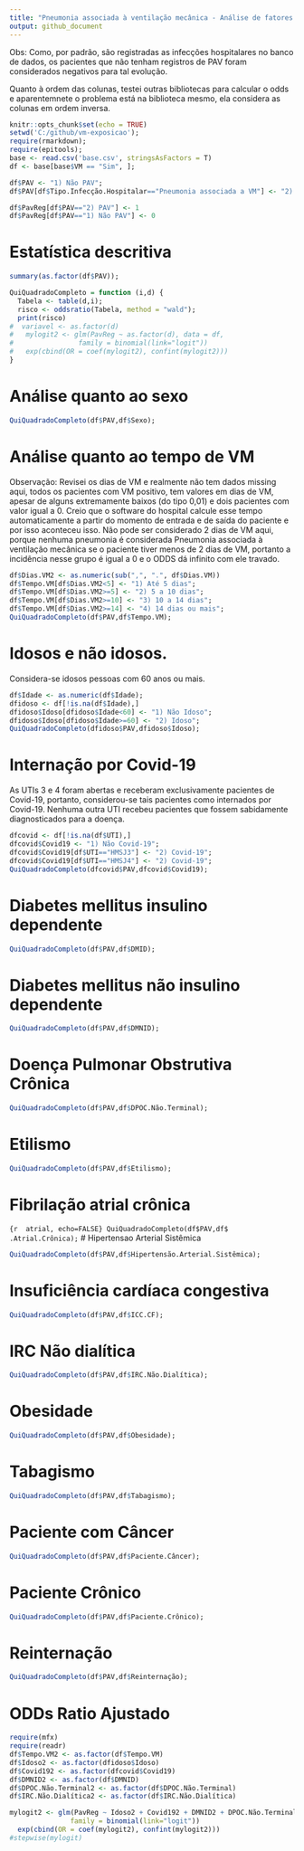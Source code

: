 ```yaml
---
title: "Pneumonia associada à ventilação mecânica - Análise de fatores de risco"
output: github_document
---
```


Obs: Como, por padrão, são registradas as infecções hospitalares no banco de dados, os pacientes que não tenham registros de PAV foram considerados negativos para tal evolução.

Quanto à ordem das colunas, testei outras bibliotecas para calcular o odds e aparentemnete o problema está na biblioteca mesmo, ela considera as colunas em ordem inversa.

```r
knitr::opts_chunk$set(echo = TRUE)
setwd('C:/github/vm-exposicao');
require(rmarkdown);
require(epitools);
base <- read.csv('base.csv', stringsAsFactors = T)
df <- base[base$VM == "Sim", ];

df$PAV <- "1) Não PAV";
df$PAV[df$Tipo.Infecção.Hospitalar=="Pneumonia associada a VM"] <- "2) PAV";

df$PavReg[df$PAV=="2) PAV"] <- 1
df$PavReg[df$PAV=="1) Não PAV"] <- 0
```

# Estatística descritiva
```r
summary(as.factor(df$PAV));
```

```r
QuiQuadradoCompleto = function (i,d) {
  Tabela <- table(d,i);
  risco <- oddsratio(Tabela, method = "wald");
  print(risco)
#  variavel <- as.factor(d)
#   mylogit2 <- glm(PavReg ~ as.factor(d), data = df,
#                family = binomial(link="logit"))
#   exp(cbind(OR = coef(mylogit2), confint(mylogit2)))
}
```

# Análise quanto ao sexo
```r
QuiQuadradoCompleto(df$PAV,df$Sexo);
```
# Análise quanto ao tempo de VM
Observação: Revisei os dias de VM e realmente não tem dados missing aqui, todos os pacientes com VM positivo, tem valores em dias de VM, apesar de alguns extremamente baixos (do tipo 0,01) e dois pacientes com valor igual a 0. Creio que o software do hospital calcule esse tempo automaticamente a partir do momento de entrada e de saída do paciente e por isso aconteceu isso.
Não pode ser considerado 2 dias de VM aqui, porque nenhuma pneumonia é considerada Pneumonia associada à ventilação mecânica se o paciente tiver menos de 2 dias de VM, portanto a incidência nesse grupo é igual a 0 e o ODDS dá infinito com ele travado.
```r
df$Dias.VM2 <- as.numeric(sub(",", ".", df$Dias.VM))
df$Tempo.VM[df$Dias.VM2<5] <- "1) Até 5 dias";
df$Tempo.VM[df$Dias.VM2>=5] <- "2) 5 a 10 dias";
df$Tempo.VM[df$Dias.VM2>=10] <- "3) 10 a 14 dias";
df$Tempo.VM[df$Dias.VM2>=14] <- "4) 14 dias ou mais";
QuiQuadradoCompleto(df$PAV,df$Tempo.VM);
```
# Idosos e não idosos.
Considera-se idosos pessoas com 60 anos ou mais.
```r
df$Idade <- as.numeric(df$Idade);
dfidoso <- df[!is.na(df$Idade),]
dfidoso$Idoso[dfidoso$Idade<60] <- "1) Não Idoso";
dfidoso$Idoso[dfidoso$Idade>=60] <- "2) Idoso";
QuiQuadradoCompleto(dfidoso$PAV,dfidoso$Idoso);
```

# Internação por Covid-19
As UTIs 3 e 4 foram abertas e receberam exclusivamente pacientes de Covid-19, portanto, considerou-se tais pacientes como internados por Covid-19. Nenhuma outra UTI recebeu pacientes que fossem sabidamente diagnosticados para a doença.
```r
dfcovid <- df[!is.na(df$UTI),]
dfcovid$Covid19 <- "1) Não Covid-19";
dfcovid$Covid19[df$UTI=="HMSJ3"] <- "2) Covid-19";
dfcovid$Covid19[df$UTI=="HMSJ4"] <- "2) Covid-19";
QuiQuadradoCompleto(dfcovid$PAV,dfcovid$Covid19);
```

# Diabetes mellitus insulino dependente
```r
QuiQuadradoCompleto(df$PAV,df$DMID);
```
# Diabetes mellitus não insulino dependente
```r
QuiQuadradoCompleto(df$PAV,df$DMNID);
```
# Doença Pulmonar Obstrutiva Crônica
```r
QuiQuadradoCompleto(df$PAV,df$DPOC.Não.Terminal);
```
# Etilismo
```r
QuiQuadradoCompleto(df$PAV,df$Etilismo);
```
# Fibrilação atrial crônica
```{r 
atrial, echo=FALSE}
QuiQuadradoCompleto(df$PAV,df$
                      .Atrial.Crônica);
```
# Hipertensao Arterial Sistêmica
```r
QuiQuadradoCompleto(df$PAV,df$Hipertensão.Arterial.Sistêmica);
```
# Insuficiência cardíaca congestiva
```r
QuiQuadradoCompleto(df$PAV,df$ICC.CF);
```
# IRC Não dialítica
```r
QuiQuadradoCompleto(df$PAV,df$IRC.Não.Dialítica);
```
# Obesidade
```r
QuiQuadradoCompleto(df$PAV,df$Obesidade);
```
# Tabagismo
```r
QuiQuadradoCompleto(df$PAV,df$Tabagismo);
```
# Paciente com Câncer
```r
QuiQuadradoCompleto(df$PAV,df$Paciente.Câncer);
```
# Paciente Crônico
```r
QuiQuadradoCompleto(df$PAV,df$Paciente.Crônico);
```
# Reinternação
```r
QuiQuadradoCompleto(df$PAV,df$Reinternação);
```
# ODDs Ratio Ajustado
```r
require(mfx)
require(readr)
df$Tempo.VM2 <- as.factor(df$Tempo.VM)
df$Idoso2 <- as.factor(dfidoso$Idoso)
df$Covid192 <- as.factor(dfcovid$Covid19)
df$DMNID2 <- as.factor(df$DMNID)
df$DPOC.Não.Terminal2 <- as.factor(df$DPOC.Não.Terminal)
df$IRC.Não.Dialítica2 <- as.factor(df$IRC.Não.Dialítica)

mylogit2 <- glm(PavReg ~ Idoso2 + Covid192 + DMNID2 + DPOC.Não.Terminal2 + IRC.Não.Dialítica2, data = df, 
               family = binomial(link="logit"))
  exp(cbind(OR = coef(mylogit2), confint(mylogit2)))
#stepwise(mylogit)
```